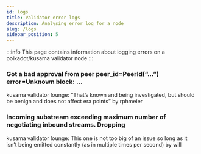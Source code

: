 ```yaml
---
id: logs
title: Validator error logs
description: Analysing error log for a node
slug: /logs
sidebar_position: 5
---
```

:::info
This page contains information about logging errors on a polkadot/kusama validator node
:::

### Got a bad approval from peer peer_id=PeerId(“…”) error=Unknown block: …
kusama validator lounge: “That’s known and being investigated, but should be benign and does not affect era points” by rphmeier
### Incoming substream exceeding maximum number of negotiating inbound streams. Dropping
kusama validator lounge: This one is not too big of an issue so long as it isn’t being emitted constantly (as in multiple times per second) by will
